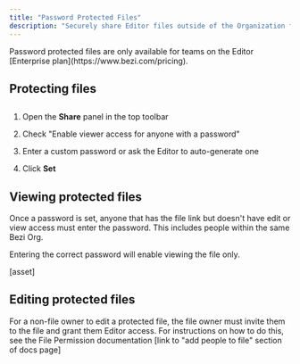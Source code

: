```yaml
---
title: "Password Protected Files"
description: "Securely share Editor files outside of the Organization for cross-functional collaboration and user research."
---
```


<Info>
  Password protected files are only available for teams on the Editor [Enterprise plan](https://www.bezi.com/pricing). &#x20;
</Info>

## Protecting files

<Steps>
  <Step title="Setting a password">

  </Step>

  <Step title="Setting an expiration date">

  </Step>

  <Step title="Removing a password">

  </Step>
</Steps>

##



1. Open the **Share** panel in the top toolbar

2. Check "Enable viewer access for anyone with a password"&#x20;

3. Enter a custom password or ask the Editor to auto-generate one&#x20;

4. Click **Set**

## Viewing protected files

Once a password is set, anyone that has the file link but doesn't have edit or view access must enter the password. This includes people within the same Bezi Org.&#x20;

Entering the correct password will enable viewing the file only.&#x20;

\[asset]&#x20;

## Editing protected files

For a non-file owner to edit a protected file, the file owner must invite them to the file and grant them Editor access. For instructions on how to do this, see the File Permission documentation \[link to "add people to file" section of docs page]